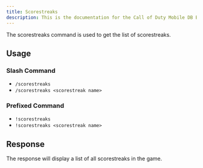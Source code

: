 ```yaml
---
title: Scorestreaks
description: This is the documentation for the Call of Duty Mobile DB Bot
---
```


The scorestreaks command is used to get the list of scorestreaks.

## Usage

### Slash Command

- `/scorestreaks`
- `/scorestreaks <scorestreak name>`

### Prefixed Command

- `!scorestreaks`
- `!scorestreaks <scorestreak name>`

## Response

The response will display a list of all scorestreaks in the game.